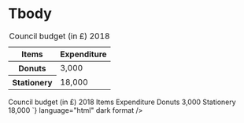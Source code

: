 
<Meta title="Atoms/Table/Tbody" />

# Tbody

<Unstyled>
  <table>
    <caption>Council budget (in £) 2018</caption>
    <thead>
      <tr>
        <th>Items</th>
        <th scope="col">Expenditure</th>
      </tr>
    </thead>
    <tbody>
      <tr>
        <th scope="row">Donuts</th>
        <td>3,000</td>
      </tr>
      <tr>
        <th scope="row">Stationery</th>
        <td>18,000</td>
      </tr>
    </tbody>
  </table>
  <Source
    code={`
      <table>
        <caption>Council budget (in £) 2018</caption>
        <thead>
          <tr>
            <th>Items</th>
            <th scope="col">Expenditure</th>
          </tr>
        </thead>
        <tbody>
          <tr>
            <th scope="row">Donuts</th>
            <td>3,000</td>
          </tr>
          <tr>
            <th scope="row">Stationery</th>
            <td>18,000</td>
          </tr>
        </tbody>
      </table>
    `}
    language="html"
    dark
    format
  />
</Unstyled>